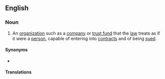{{also|legal-entity}}
==English==
{{wikipedia|lang=en}}

===Noun===
{{en-noun|legal entities}}

# An [[organization]] such as a [[company]] or [[trust fund]] that the [[law]] treats as if it were a [[person]], capable of entering into [[contract]]s and of being [[sued]].

====Synonyms====
* {{l|en|legal person}}

====Translations====
{{trans-see|organisation that the law treats as a legal person|legal person}}